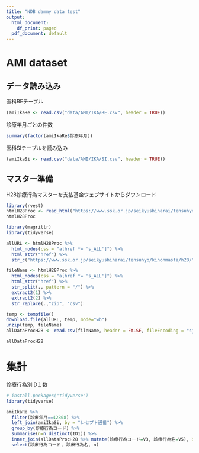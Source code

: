 ```yaml
---
title: "NDB dammy data test"
output:
  html_document:
    df_print: paged
  pdf_document: default
---
```


# AMI dataset

## データ読み込み
医科REテーブル
```r
(amiIkaRe <- read.csv("data/AMI/IKA/RE.csv", header = TRUE))
```

診療年月ごとの件数
```r
summary(factor(amiIkaRe$診療年月))
```

医科SIテーブルを読み込み
```r
(amiIkaSi <- read.csv("data/AMI/IKA/SI.csv", header = TRUE))
```

## マスター準備
H28診療行為マスターを支払基金ウェブサイトからダウンロード
```r
library(rvest)
htmlH28Proc <- read_html("https://www.ssk.or.jp/seikyushiharai/tensuhyo/kihonmasta/h28/kihonmasta_01.html")
htmlH28Proc

library(magrittr)
library(tidyverse)

allURL <- htmlH28Proc %>% 
  html_nodes(css = "a[href *= 's_ALL']") %>% 
  html_attr("href") %>% 
  str_c("https://www.ssk.or.jp/seikyushiharai/tensuhyo/kihonmasta/h28/", .)

fileName <- htmlH28Proc %>% 
  html_nodes(css = "a[href *= 's_ALL']") %>% 
  html_attr("href") %>% 
  str_split(., pattern = "/") %>% 
  extract2(1) %>% 
  extract2(2) %>% 
  str_replace(.,"zip", "csv")

temp <- tempfile()
download.file(allURL, temp, mode="wb")
unzip(temp, fileName)
allDataProcH28 <- read.csv(fileName, header = FALSE, fileEncoding = "sjis")

allDataProcH28

```

# 集計
診療行為別ID１数
```r
# install.packages("tidyverse")
library(tidyverse)

amiIkaRe %>% 
  filter(診療年月==42808) %>% 
  left_join(amiIkaSi, by = "レセプト通番") %>% 
  group_by(診療行為コード) %>% 
  summarise(n=n_distinct(ID1)) %>% 
  inner_join(allDataProcH28 %>% mutate(診療行為コード=V3, 診療行為名=V5), by = "診療行為コード") %>% 
  select(診療行為コード, 診療行為名, n)

```

